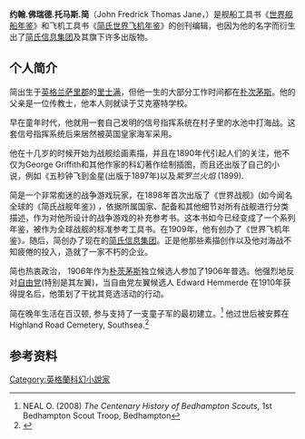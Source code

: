 '''约翰.佛瑞德.托马斯.简'''（John Fredrick Thomas Jane，{{bd|1865年|8月6日|1916年|3月8日}}）是舰船工具书《[[世界舰船年鉴|世界舰船年鉴]]》和飞机工具书《[[简氏世界飞机年鉴|简氏世界飞机年鉴]]》的创刊编辑，也因为他的名字而衍生出了[[简氏信息集团|简氏信息集团]]及其旗下许多出版物。

== 个人简介 ==
简出生于[[英格兰|英格兰]][[萨里郡|萨里郡]]的[[里奇蒙|里士满]]，但他一生的大部分工作时间都在[[朴次茅斯|朴次茅斯]]。他的父亲是一位传教士，他本人则就读于艾克塞特学校。

早在童年时代，他就用一套自己发明的信号指挥系统在村子里的水池中打海战。这套信号指挥系统后来居然被英国皇家海军采用。

他在十几岁的时候开始为战舰绘画素描，并且在1890年代引起人们的关注，他不仅为George Griffith和其他作家的科幻著作绘制插图，而且还出版了自己的小说，例如《五秒钟飞到金星(出版于1897年)以及''紫罗兰火焰'' (1899).

简是一个非常痴迷的战争游戏玩家，在1898年首次出版了《世界战舰》(如今闻名全球的《简氏战舰年鉴》) ，依据所属国家、配备和其他细节对所有战舰进行分类描述，作为对他所设计的战争游戏的补充参考书。这本书如今已经变成了一个系列年鉴，被作为全球战舰的标准参考工具书。在1909年，他有创办了《世界飞机年鉴》''。''随后，简创办了现在的[[简氏信息集团|简氏信息集团]]。正是他那些素描创作以及他对海战不知疲倦的投入，造就了一家不朽的企业。

简也热衷政治， 1906年作为[[朴茨茅斯|朴茨茅斯]]独立候选人参加了1906年普选。他强烈地反对[[自由党|自由党]](特别是其左翼)，当自由党左翼候选人 Edward Hemmerde 在1910年获得提名后，他策划了干扰其竞选活动的行动。

简在晚年生活在百汉顿, 参与支持了一支童子军的最初建立。<ref>NEAL O. (2008) ''The Centenary History of Bedhampton Scouts'', 1st Bedhampton Scout Troop, Bedhampton</ref> 他过世后被安葬在Highland Road Cemetery, Southsea.<ref>{{Cite web |url=https://www.portsmouth.gov.uk/ext/community-and-environment/community/history-of-highland-road-cemetery.aspx |title=History of Highland Road Cemetery, Southsea |accessdate=2017-03-27 |archive-date=2015-06-13 |archive-url=https://web.archive.org/web/20150613081403/https://www.portsmouth.gov.uk/ext/community-and-environment/community/history-of-highland-road-cemetery.aspx |dead-url=no }}</ref>

== 参考资料 ==
{{Reflist}}
[[Category:英格蘭科幻小說家|Category:英格蘭科幻小說家]]
